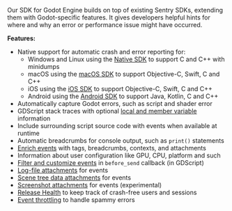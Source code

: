 Our SDK for Godot Engine builds on top of existing Sentry SDKs, extending them with Godot-specific features. It gives developers helpful hints for where and why an error or performance issue might have occurred.

**Features:**

- Native support for automatic crash and error reporting for:
  - Windows and Linux using the [Native SDK](/platforms/native/) to support C and C++ with minidumps
  - macOS using the [macOS SDK](/platforms/apple/guides/macos/) to support Objective-C, Swift, C and C++
  - iOS using the [iOS SDK](/platforms/apple/guides/ios/) to support Objective-C, Swift, C and C++
  - Android using the [Android SDK](/platforms/android/) to support Java, Kotlin, C and C++
- Automatically capture Godot errors, such as script and shader error
- GDScript stack traces with optional [local and member variable](/platforms/godot/configuration/options/#logger-include-variables) information
- Include surrounding script source code with events when available at runtime
- Automatic breadcrumbs for console output, such as `print()` statements
- [Enrich events](/platforms/godot/enriching-events/) with tags, breadcrumbs, contexts, and attachments
- Information about user configuration like GPU, CPU, platform and such
- [Filter and customize events](/platforms/godot/data-management/sensitive-data/#scrubbing-data) in `before_send` callback (in GDScript)
- [Log-file attachments](/platforms/godot/configuration/options/#attach-log) for events
- [Scene tree data attachments](/platforms/godot/enriching-events/view-hierarchy/) for events
- [Screenshot attachments](/platforms/godot/enriching-events/screenshots/) for events (experimental)
- [Release Health](/platforms/godot/configuration/releases/) to keep track of crash-free users and sessions
- [Event throttling](/platforms/godot/configuration/options/#logger-limits) to handle spammy errors
